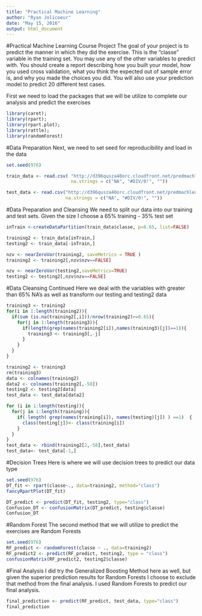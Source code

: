 ---
title: "Practical Machine Learning"
author: "Ryan Jolicoeur"
date: "May 15, 2016"
output: html_document
---


#Practical Machine Learning Course Project
The goal of your project is to predict the manner in which they did the exercise. 
This is the "classe" variable in the training set. 
You may use any of the other variables to predict with. You should create a report describing how you built your model, 
how you used cross validation, what you think the expected out of sample error is, and why you made the choices you did.
You will also use your prediction model to predict 20 different test cases.

First we need to load the packages that we will be utilize to complete our analysis and predict the exercises
```{r}
library(caret);
library(rpart);
library(rpart.plot);
library(rattle);
library(randomForest)
```

#Data Preparation
Next, we need to set seed for reproducibility and load in the data
```{r Data Load}
set.seed(976)

train_data <- read.csv( "http://d396qusza40orc.cloudfront.net/predmachlearn/pml-training.csv", 
                        na.strings = c("NA", "#DIV/0!", ""))

test_data <- read.csv("http://d396qusza40orc.cloudfront.net/predmachlearn/pml-testing.csv",
                      na.strings = c("NA", "#DIV/0!", ""))
```

#Data Preparation and Cleansing
We need to split our data into our training and test sets.  Given the size I choose a 65% training - 35% test set
```{r Data Cleanse}
inTrain <-createDataPartition(train_data$classe, p=0.65, list=FALSE)

training2 <- train_data[inTrain,]
testing2 <- train_data[-inTrain,]

nzv <- nearZeroVar(training2, saveMetrics = TRUE )
training2 <- training2[,nzv$nzv==FALSE]

nzv <- nearZeroVar(testing2,saveMetrics=TRUE)
testing2 <- testing2[,nzv$nzv==FALSE]
```

#Data Cleansing Continued
Here we deal with the variables with greater than 65% NA's as well as transform our testing and testing2 data 
```{r Data Cleanse2}
training3 <- training2
for(i in 1:length(training2)){
  if(sum (is.na(training2[,i]))/nrow(training2)>=0.65){
    for(j in 1:length(training3)){
      if(length(grep(names(training2[i]),names(training3)[j])==1)){
        training3 <- training3[,-j]
      }
    }
  }
}

training2 <- training3
rm(training3)
data <- colnames(training2)
data2 <- colnames(training2[,-58])
testing2 <- testing2[data]
test_data <- test_data[data2]

for (i in 1:length(testing)){
  for(j in 1:length(training)){
    if( length( grep(names(training[i]), names(testing)[j]) ) ==1)  {
      class(testing[j])<- class(training[i])
    }
  }
}
test_data <- rbind(training2[2,-58],test_data)
test_data<- test_data[-1,]
```

#Decision Trees
Here is where we will use decision trees to predict our data type
```{r Decision Trees}
set.seed(976)
DT_fit <- rpart(classe~., data=training2, method="class")
fancyRpartPlot(DT_fit)

DT_predict <- predict(DT_fit, testing2, type="class")
Confusion_DT <- confusionMatrix(DT_predict, testing$classe)
Confusion_DT
```

#Random Forest
The second method that we will utilize to predict the exercises are Random Forests
```{r Random Forests}
set.seed(976)
RF_predict <- randomForest(classe ~ ., data=training2)
RF_predict2 <- predict(RF_predict, testing2, type = "class")
confusionMatrix(RF_predict2, testing2$classe)
```

#Final Analysis
I did try the Generalized Boosting Method here as well, but given the superior prediction results for Random Forests  I choose to exclude that method from the final analysis.  I used Random Forests to predict our final analysis.  
```{r Final Results}
final_prediction <- predict(RF_predict, test_data, type="class")
final_prediction
```

